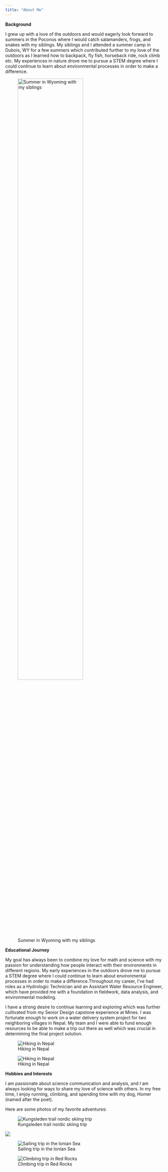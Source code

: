 ```yaml
---
title: "About Me"
---
```


**Background**

I grew up with a love of the outdoors and would eagerly look forward to summers in the Poconos where I would catch salamanders, frogs, and snakes with my siblings. My siblings and I attended a summer camp in Dubois, WY for a few summers which contributed further to my love of the outdoors as I learned how to backpack, fly fish, horseback ride, rock climb etc. My experiences in nature drove me to pursue a STEM degree where I could continue to learn about environmental processes in order to make a difference.

![Summer in Wyoming with my siblings](RenderedImage.jpeg){width=70%}

**Educational Journey**

My goal has always been to combine my love for math and science with my passion for understanding how people interact with their environments in different regions. My early experiences in the outdoors drove me to pursue a STEM degree where I could continue to learn about environmental processes in order to make a difference.Throughout my career, I’ve had roles as a Hydrologic Technician and an Assistant Water Resource Engineer, which have provided me with a foundation in fieldwork, data analysis, and environmental modeling.

I have a strong desire to continue learning and exploring which was further cultivated from my Senior Design capstone experience at Mines. I was fortunate enough to work on a water delivery system project for two neighboring villages in Nepal. My team and I were able to fund enough resources to be able to make a trip out there as well which was crucial in determining the final project solution.


::: {layout="[[50,50]]"}
![Hiking in Nepal](IMG_0899.jpeg)

![Hiking in Nepal](Nepal2019_dog_KhundeKhumjungP1000258-2.jpg)
:::

**Hobbies and Interests**

I am passionate about science communication and analysis, and I am always looking for ways to share my love of science with others. In my free time, I enjoy running, climbing, and spending time with my dog, Homer (named after the poet).

Here are some photos of my favorite adventures:

::: {layout-nrow=2}
![Kungsleden trail nordic skiing trip](IMG_9247.jpeg)

![](IMG_0889.jpeg)

![Sailing trip in the Ionian Sea](IMG_4780.jpeg)

![Climbing trip in Red Rocks](IMG_2276.jpeg)
:::
